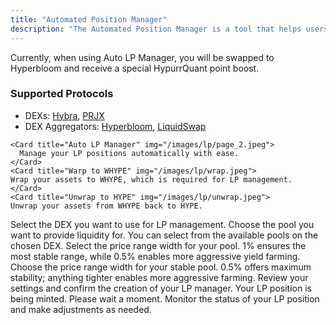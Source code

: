 ```yaml
---
title: "Automated Position Manager"
description: "The Automated Position Manager is a tool that helps users manage their LP positions more effectively."
---
```

<Note> Currently, when using Auto LP Manager, you will be swapped to Hyperbloom and receive a special HypurrQuant point boost.</Note>

### Supported Protocols
- DEXs: [Hybra](https://x.com/HybraFinance), [PRJX](https://x.com/prjx_hl)
- DEX Aggregators: [Hyperbloom](https://x.com/hyperbloomxyz), [LiquidSwap](https://x.com/LiquidLaunchHL)


<CardGroup cols={2}>
  
    <Card title="Auto LP Manager" img="/images/lp/page_2.jpeg">
      Manage your LP positions automatically with ease.
    </Card>
    <Card title="Warp to WHYPE" img="/images/lp/wrap.jpeg">
    Wrap your assets to WHYPE, which is required for LP management.
    </Card>
    <Card title="Unwrap to HYPE" img="/images/lp/unwrap.jpeg">
    Unwrap your assets from WHYPE back to HYPE.
  </Card>
    <Card title="Select a DEX " img="/images/lp/dex.jpeg">
    Select the DEX you want to use for LP management. 
    </Card>
    <Card title="Select a Pool" img="/images/lp/pool.jpeg">
    Choose the pool you want to provide liquidity for.
    You can select from the available pools on the chosen DEX.
    </Card>
    <Card title="Set Range Percentage" img="/images/lp/pct.jpeg">
    Select the price range width for your pool.  
  1% ensures the most stable range, while 0.5% enables more aggressive yield farming.
    </Card>
    <Card title="Set Range Percentage on Stable Pool" img="/images/lp/pct_stable.jpeg">
    Choose the price range width for your stable pool.  
  0.5% offers maximum stability; anything tighter enables more aggressive farming.
  </Card>
  <Card title="Confirm Create LP Manager" img="/images/lp/confirm.jpeg">
    Review your settings and confirm the creation of your LP manager.
  </Card>
    <Card title="LP Mint In Progress" img="/images/lp/mint.jpeg">
  Your LP position is being minted. Please wait a moment.
  </Card>
  <Card title="Check LP Status" img="/images/lp/page_1.jpeg">
    Monitor the status of your LP position and make adjustments as needed.
  </Card>
</CardGroup>
